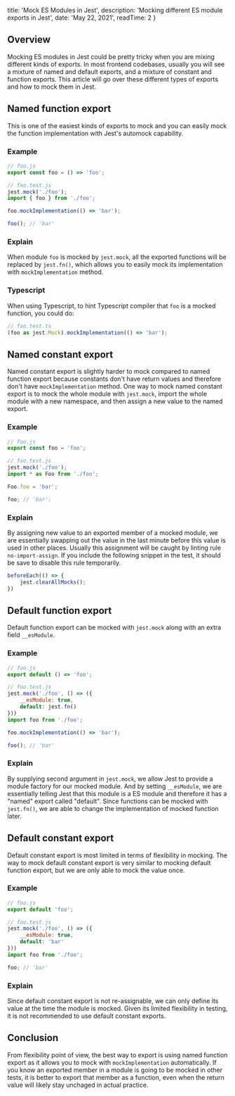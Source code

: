 
  title: 'Mock ES Modules in Jest',
  description: 'Mocking different ES module exports in Jest',
  date: 'May 22, 2021',
  readTime: 2
}


## Overview

Mocking ES modules in Jest could be pretty tricky when you are mixing different kinds of exports. In most
frontend codebases, usually you will see a mixture of named and default exports, and a mixture of constant
and function exports. This article will go over these different types of exports and how to mock them in Jest.

## Named function export

This is one of the easiest kinds of exports to mock and you can easily mock the function implementation with 
Jest's automock capability.

### Example

```javascript
// foo.js
export const foo = () => 'foo';
```
```javascript
// foo.test.js
jest.mock('./foo');
import { foo } from './foo';

foo.mockImplementation(() => 'bar');

foo(); // 'bar'
```

### Explain

When module `foo` is mocked by `jest.mock`, all the exported functions will be replaced by `jest.fn()`,
which allows you to easily mock its implementation with `mockImplementation` method.

### Typescript

When using Typescript, to hint Typescript compiler that `foo` is a mocked function, you could do:
```typescript
// foo.test.ts
(foo as jest.Mock).mockImplementation(() => 'bar');
```

## Named constant export

Named constant export is slightly harder to mock compared to named function export because constants don't have
return values and therefore don't have `mockImplementation` method. One way to mock named constant export is
to mock the whole module with `jest.mock`, import the whole module with a new namespace, and then assign a new
value to the named export.

### Example

```javascript
// foo.js
export const foo = 'foo';
```
```javascript
// foo.test.js
jest.mock('./foo');
import * as Foo from './foo';

Foo.foo = 'bar';

foo; // 'bar';
```

### Explain

By assigning new value to an exported member of a mocked module, we are essentially swapping out the value in the
last minute before this value is used in other places. Usually this assignment will be caught by linting rule
`no-import-assign`. If you include the following snippet in the test, it should be save to disable this rule temporarily.
```javascript
beforeEach(() => {
    jest.clearAllMocks();
})
```

## Default function export

Default function export can be mocked with `jest.mock` along with an extra field `__esModule`.

### Example

```javascript
// foo.js
export default () => 'foo';
```
```javascript
// foo.test.js
jest.mock('./foo', () => ({
    __esModule: true,
    default: jest.fn()
}))
import foo from './foo';

foo.mockImplementation(() => 'bar');

foo(); // 'bar'
```

### Explain

By supplying second argument in `jest.mock`, we allow Jest to provide a module factory for our mocked module. And by setting
`__esModule`, we are essentially telling Jest that this module is a ES module and therefore it has a "named" export called "default".
Since functions can be mocked with `jest.fn()`, we are able to change the implementation of mocked function later.

## Default constant export

Default constant export is most limited in terms of flexibility in mocking. The way to mock default constant export
is very similar to mocking default function export, but we are only able to mock the value once.

### Example
```javascript
// foo.js
export default 'foo';
```
```javascript
// foo.test.js
jest.mock('./foo', () => ({
    __esModule: true,
    default: 'bar'
}))
import foo from './foo';

foo; // 'bar'
```

### Explain

Since default constant export is not re-assignable, we can only define its value at the time the module is mocked.
Given its limited flexibility in testing, it is not recommended to use default constant exports.

## Conclusion

From flexibility point of view, the best way to export is using named function export as it allows you to mock with `mockImplementation` automatically. If you know an exported member in a module is going to be mocked in other tests, it is better to export that member as a function, even when the return value will likely stay unchaged in actual practice.
